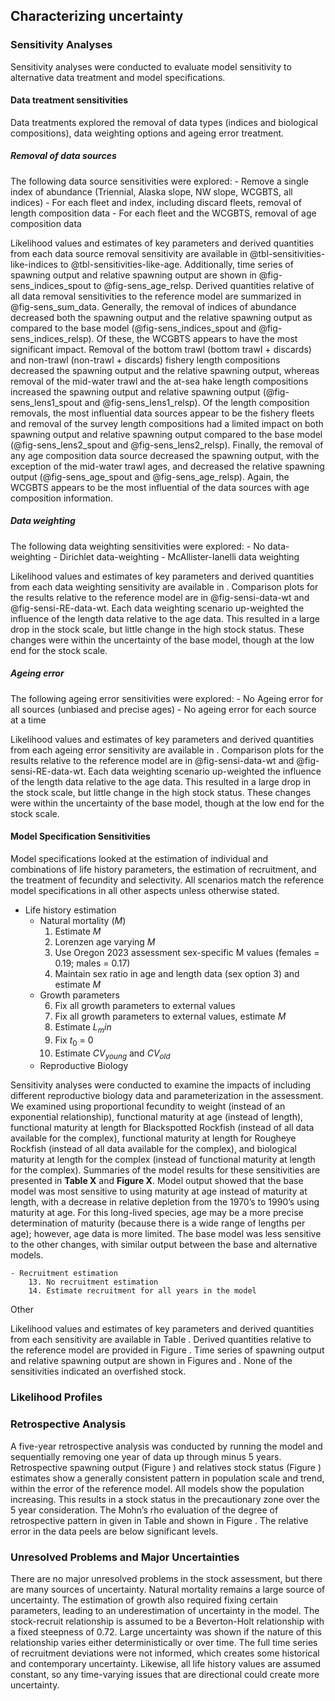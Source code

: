 ## Characterizing uncertainty
### Sensitivity Analyses {#sec-assmt-sens}
Sensitivity analyses were conducted to evaluate model sensitivity to alternative data treatment and model specifications.

#### Data treatment sensitivities

Data treatments explored the removal of data types (indices and biological compositions), data weighting options and ageing error treatment. 

##### Removal of data sources 

The following data source sensitivities were explored:
- Remove a single index of abundance (Triennial, Alaska slope, NW slope, WCGBTS, all indices)
- For each fleet and index, including discard fleets, removal of length composition data
- For each fleet and the WCGBTS, removal of age composition data

Likelihood values and estimates of key parameters and derived quantities from each data source removal sensitivity are available in @tbl-sensitivities-like-indices to @tbl-sensitivities-like-age. Additionally, time series of spawning output and relative spawning output are shown in @fig-sens_indices_spout to @fig-sens_age_relsp. Derived quantities relative of all data removal sensitivities to the reference model are summarized in @fig-sens_sum_data. Generally, the removal of indices of abundance decreased both the spawning output and the relative spawning output as compared to the base model (@fig-sens_indices_spout and @fig-sens_indices_relsp). Of these, the WCGBTS appears to have the most significant impact. Removal of the bottom trawl (bottom trawl + discards) and non-trawl (non-trawl + discards) fishery length compositions decreased the spawning output and the relative spawning output, whereas removal of the mid-water trawl and the at-sea hake length compositions increased the spawning output and relative spawning output (@fig-sens_lens1_spout and @fig-sens_lens1_relsp). Of the length composition removals, the most influential data sources appear to be the fishery fleets and removal of the survey length compositions had a limited impact on both spawning output and relative spawning output compared to the base model (@fig-sens_lens2_spout and @fig-sens_lens2_relsp). Finally, the removal of any age composition data source decreased the spawning output, with the exception of the mid-water trawl ages, and decreased the relative spawning output (@fig-sens_age_spout and @fig-sens_age_relsp). Again, the WCGBTS appears to be the most influential of the data sources with age composition information.

  	
##### Data weighting

The following data weighting sensitivities were explored:
- No data-weighting
- Dirichlet data-weighting
- McAllister-Ianelli data weighting

Likelihood values and estimates of key parameters and derived quantities from each data weighting sensitivity are available in . Comparison plots for the results relative to the reference model are in @fig-sensi-data-wt and @fig-sensi-RE-data-wt. Each data weighting scenario up-weighted the influence of the length data relative to the age data. This resulted in a large drop in the stock scale, but little change in the high stock status. These changes were within the uncertainty of the base model, though at the low end for the stock scale.


##### Ageing error

The following ageing error sensitivities were explored:
  - No Ageing error for all sources (unbiased and precise ages)
  - No ageing error for each source at a time

Likelihood values and estimates of key parameters and derived quantities from each ageing error sensitivity are available in . Comparison plots for the results relative to the reference model are in @fig-sensi-data-wt and @fig-sensi-RE-data-wt. Each data weighting scenario up-weighted the influence of the length data relative to the age data. This resulted in a large drop in the stock scale, but little change in the high stock status. These changes were within the uncertainty of the base model, though at the low end for the stock scale.


#### Model Specification Sensitivities {#senstivities}

Model specifications looked at the estimation of individual and combinations of life history parameters, the estimation of recruitment, and the treatment of fecundity and selectivity. All scenarios match the reference model specifications in all other aspects unless otherwise stated.

- Life history estimation
	- Natural mortality ($M$)
		1. Estimate $M$
		2. Lorenzen age varying $M$
		3. Use Oregon 2023 assessment sex-specific M values (females = 0.19; males = 0.17)
		4. Maintain sex ratio in age and length data (sex option 3) and estimate $M$
	
	- Growth parameters
	 	6. Fix all growth parameters to external values
	 	5. Fix all growth parameters to external values, estimate $M$
		7. Estimate $L_min$
	 	8. Fix $t_0$ = 0
	 	9. Estimate $CV_{young}$ and $CV_{old}$
	
	- Reproductive Biology
	
Sensitivity analyses were conducted to examine the impacts of including different reproductive biology data and parameterization in the assessment. We examined using proportional fecundity to weight (instead of an exponential relationship), functional maturity at age (instead of length), functional maturity at length for Blackspotted Rockfish (instead of all data available for the complex), functional maturity at length for Rougheye Rockfish (instead of all data available for the complex), and biological maturity at length for the complex (instead of functional maturity at length for the complex). Summaries of the model results for these sensitivities are presented in **Table X** and **Figure X**. Model output showed that the base model was most sensitive to using maturity at age instead of maturity at length, with a decrease in relative depletion from the 1970’s to 1990’s using maturity at age. For this long-lived species, age may be a more precise determination of maturity (because there is a wide range of lengths per age); however, age data is more limited. The base model was less sensitive to the other changes, with similar output between the base and alternative models.

	- Recruitment estimation
	 	13. No recruitment estimation
	 	14. Estimate recruitment for all years in the model
 
 Other
 
Likelihood values and estimates of key parameters and derived quantities from each sensitivity are available in Table . Derived quantities relative to the reference model are provided in Figure . Time series of spawning output and relative spawning output are shown in Figures  and . None of the sensitivities indicated an overfished stock.
 
### Likelihood Profiles


### Retrospective Analysis

A five-year retrospective analysis was conducted by running the model and sequentially removing one year of data up through minus 5 years. Retrospective spawning output (Figure ) and relatives stock status (Figure ) estimates show a generally consistent pattern in population scale and trend, within the error of the reference model. All models show the population increasing. This results in a stock status in the precautionary zone over the 5 year consideration. The Mohn's rho evaluation of the degree of retrospective pattern in given in Table  and shown in Figure . The relative error in the data peels are below significant levels. 


### Unresolved Problems and Major Uncertainties

There are no major unresolved problems in the stock assessment, but there are many sources of uncertainty. Natural mortality remains a large source of uncertainty. The estimation of growth also required fixing certain parameters, leading to an underestimation of uncertainty in the model. The stock-recruit relationship is assumed to be a Beverton-Holt relationship with a fixed steepness of 0.72. Large uncertainty was shown if the nature of this relationship varies either deterministically or over time. The full time series of recruitment deviations were not informed, which creates some historical and contemporary uncertainty. Likewise, all life history values are assumed constant, so any time-varying issues that are directional could create more uncertainty. 

